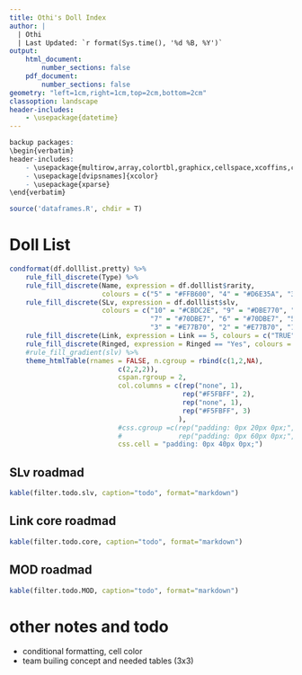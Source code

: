 ```yaml
---
title: Othi's Doll Index
author: |
  | Othi
  | Last Updated: `r format(Sys.time(), '%d %B, %Y')`
output:
    html_document:
        number_sections: false
    pdf_document:
        number_sections: false
geometry: "left=1cm,right=1cm,top=2cm,bottom=2cm"
classoption: landscape
header-includes:
    - \usepackage{datetime}
---
```


```r
backup packages:
\begin{verbatim}
header-includes:
    - \usepackage{multirow,array,colortbl,graphicx,cellspace,xcoffins,caption,datetime}
    - \usepackage[dvipsnames]{xcolor}
    - \usepackage{xparse}
\end{verbatim}
```

```r
source('dataframes.R', chdir = T)
```

# Doll List
```r
condformat(df.dolllist.pretty) %>%
    rule_fill_discrete(Type) %>%
    rule_fill_discrete(Name, expression = df.dolllist$rarity,
                       colours = c("5" = "#FFB600", "4" = "#D6E35A", "3" = "#6BDFCE", "1" = "#DEB6FF")) %>%
    rule_fill_discrete(SLv, expression = df.dolllist$slv,
                       colours = c("10" = "#CBDC2E", "9" = "#DBE770", "8" = "#DBE770",
                                   "7" = "#70DBE7", "6" = "#70DBE7", "5" = "#70DBE7", "4" = "#70DBE7",
                                   "3" = "#E77B70", "2" = "#E77B70", "1" = "#E77B70")) %>%
    rule_fill_discrete(Link, expression = Link == 5, colours = c("TRUE" = "#D6E35A")) %>%
    rule_fill_discrete(Ringed, expression = Ringed == "Yes", colours = c("TRUE" = "#F7AEA5")) %>%
    #rule_fill_gradient(slv) %>%
    theme_htmlTable(rnames = FALSE, n.cgroup = rbind(c(1,2,NA),
                           c(2,2,2)),
                           cspan.rgroup = 2,
                           col.columns = c(rep("none", 1),
                                           rep("#F5FBFF", 2),
                                           rep("none", 1),
                                           rep("#F5FBFF", 3)
                                          ),
                           #css.cgroup =c(rep("padding: 0px 20px 0px;", 2),
                           #              rep("padding: 0px 60px 0px;", 5)),
                           css.cell = "padding: 0px 40px 0px;")
```

## SLv roadmad
```r
kable(filter.todo.slv, caption="todo", format="markdown")
```

## Link core roadmad
```r
kable(filter.todo.core, caption="todo", format="markdown")
```

## MOD roadmad
```r
kable(filter.todo.MOD, caption="todo", format="markdown")
```


# other notes and todo
- conditional formatting, cell color
- team builing concept and needed tables (3x3)
